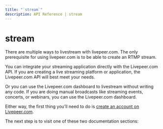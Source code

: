 ```yaml
---
title: "`stream`"
description: API Reference | stream
---
```


# stream

There are multiple ways to livestream with livepeer.com. The only prerequisite
for using livepeer.com is to be able to create an RTMP stream.

You can integrate your streaming application directly with the Livepeer.com API.
If you are creating a live streaming platform or application, the Livepeer.com
API will best meet your needs.

Or you can use the Livepeer.com dashboard to livestream without writing any
code. If you are doing manual broadcasts like streaming events, concerts, or
webinars, you can use the Livepeer.com dashboard.

Either way, the first thing you’ll need to do is
[create an account on Livepeer.com](/sign-up).

The next step is to visit one of these two documentation sections:
